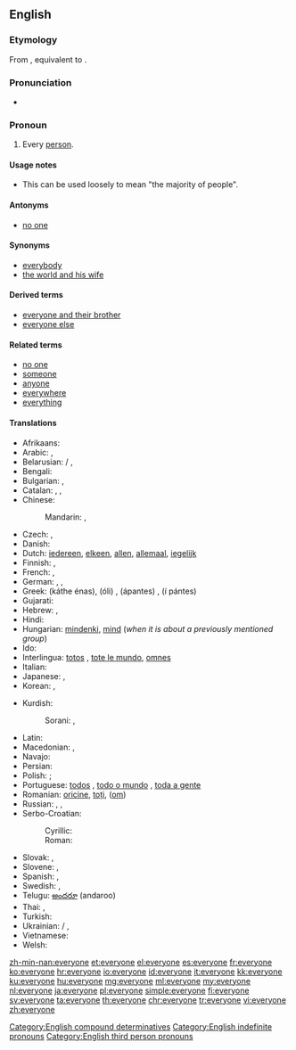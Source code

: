 ==English==

===Etymology===
From {{etyl|enm|en}} {{term|everichon|lang=enm}}, equivalent to {{compound|every|one|lang=en}}.

===Pronunciation===
* {{audio|en-us-everyone.ogg|Audio (US)}}

===Pronoun===
{{en-pron}}

# Every [[person]].

====Usage notes====
* This can be used loosely to mean "the majority of people".

====Antonyms====
* [[no one]]

====Synonyms====
* [[everybody]]
* [[the world and his wife]]

====Derived terms====
* [[everyone and their brother]]
* [[everyone else]]

====Related terms====
* [[no one]]
* [[someone]]
* [[anyone]]
* [[everywhere]]
* [[everything]]

====Translations====
{{trans-top|every person}}
* Afrikaans: {{t|af|almal}}
* Arabic: {{t-|ar|الجميع|tr=al-jamii3|sc=Arab}}, {{t-|ar|كل شخص|tr=kull shakhS|sc=Arab}}
* Belarusian: {{t-|be|усе|tr=usé|sc=Cyrl}} / {{t-|be|ўсе|tr=ŭse|sc=Cyrl}}, {{t-|be|кожны|tr=kóžny|sc=Cyrl}}
* Bengali: {{t-|bn|সবাই|tr=shôbai|sc=Beng}}
* Bulgarian: {{t-|bg|всички|tr=vsíčki|sc=Cyrl}}, {{t-|bg|всеки|tr=vséki|sc=Cyrl}}
* Catalan: {{t+|ca|tothom}}, {{t-|ca|cada u}}, {{t-|ca|cadascú}}
* Chinese:
*: Mandarin: {{t|cmn|大家|tr=dàjiā|sc=Hani}}, {{t|cmn|人人|tr=rénrén|sc=Hani}}
* Czech: {{t-|cs|všichni|m}}, {{t+|cs|každý|m}}
* Danish: {{t+|da|alle}}
* Dutch: [[iedereen]], [[elkeen]], [[allen]], [[allemaal]], [[iegelijk]]
* Finnish: {{t+|fi|jokainen}}, {{t+|fi|kaikki}}
* French: {{t+|fr|chacun}},  {{t+|fr|tout le monde}}
* German: {{t+|de|alle}}, {{t+|de|jedermann}}, {{t+|de|jeder}}
* Greek: {{t-|el|κάθε ένας}} (káthe énas), {{t+|el|όλοι}} (óli) {{p}}, {{t-|el|άπαντες}} (ápantes) {{p}}, {{t-|el|οι πάντες}} (í pántes) {{p}}
* Gujarati: {{t|gu|બધા|tr=Badhā|sc=Gujr}}
* Hebrew: {{t-|he|כולם|tr=kulám|sc=Hebr}}, {{t-|he|כולם|tr=kulám|alt=כֻּלָּם|sc=Hebr}}
* Hindi: {{t-|hi|सब लोग|tr=sab lōg|sc=Deva}}
* Hungarian: [[mindenki]], [[mind#Hungarian|mind]] (''when it is about a previously mentioned group'')
* Ido: {{t+|io|omnu}}
* Interlingua: [[totos]] {{p}}, [[tote le mundo]], [[omnes]] {{p}}
* Italian: {{t+|it|ciascuno}}
* Japanese: {{t-|ja|皆さん|tr=みなさん, mina-san|sc=Jpan}}, {{t+|ja|みんな|tr=minna|sc=Jpan}}
* Korean: {{t+|ko|모두|tr=modu|sc=Kore}}, {{t-|ko|누구나|tr=nuguna|sc=Kore}}
{{trans-mid}}
* Kurdish:
*: Sorani: {{t-|ku|هه‌ریه‌که‌|tr=heryeke|sc=ku-Arab}}, {{t-|ku|هه‌موکه‌س|tr=hemukes|sc=ku-Arab}}
* Latin: {{t+|la|omnes}}
* Macedonian: {{t-|mk|сите|tr=síte}}, {{t-|mk|секој|tr=sékoj}}
* Navajo: {{tø|nv|tʼáá ájíłtso}}
* Persian: {{t-|fa|هر کس|sc=fa-Arab}}
* Polish: {{t+|pl|każdy}}; {{t+|pl|wszyscy|p}}
* Portuguese: [[todos]] {{m-p}}, [[todo o mundo]] {{m}}, [[toda a gente]] {{f}}
* Romanian: [[oricine]], [[toți]],  {{t-|ro|fiecare}} ([[om]])
* Russian: {{t+|ru|все|tr=vse}}, {{t+|ru|каждый|tr=káždyj|sc=Cyrl}}, {{t+|ru|всякий|tr=vsjákij}}
* Serbo-Croatian:
*: Cyrillic: {{t-|sh|сви}}
*: Roman: {{t-|sh|svi}}
* Slovak: {{t-|sk|všetci}}, {{t-|sk|každý}}
* Slovene: {{t-|sl|vsi}}, {{t+|sl|vsak}}
* Spanish: {{t-|es|todos}}, {{t-|es|todo el mundo}}
* Swedish: {{t+|sv|alla}}, {{t+|sv|allihop}}
* Telugu: [[అందరూ]] (andaroo)
* Thai: {{t-|th|ทุกคน|tr=túk kon|sc=Thai}}, {{t-|th|ทุกท่าน|tr=túk tâan|sc=Thai}}
* Turkish: {{t+|tr|herkes}}
* Ukrainian: {{t-|uk|усі|tr=usí|sc=Cyrl}} / {{t-|uk|всі|tr=vsi|sc=Cyrl}}, {{t+|uk|кожний|tr=kóžnyj|sc=Cyrl}}
* Vietnamese: {{t-|vi|mọi người}}
* Welsh: {{t+|cy|pob}}
{{trans-bottom}}

[[Category:English compound determinatives]]
[[Category:English indefinite pronouns]]
[[Category:English third person pronouns]]

[[zh-min-nan:everyone]]
[[et:everyone]]
[[el:everyone]]
[[es:everyone]]
[[fr:everyone]]
[[ko:everyone]]
[[hr:everyone]]
[[io:everyone]]
[[id:everyone]]
[[it:everyone]]
[[kk:everyone]]
[[ku:everyone]]
[[hu:everyone]]
[[mg:everyone]]
[[ml:everyone]]
[[my:everyone]]
[[nl:everyone]]
[[ja:everyone]]
[[pl:everyone]]
[[simple:everyone]]
[[fi:everyone]]
[[sv:everyone]]
[[ta:everyone]]
[[th:everyone]]
[[chr:everyone]]
[[tr:everyone]]
[[vi:everyone]]
[[zh:everyone]]